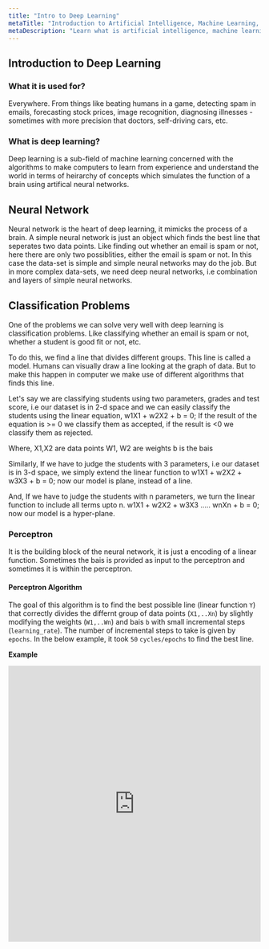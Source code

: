 ```yaml
---
title: "Intro to Deep Learning"
metaTitle: "Introduction to Artificial Intelligence, Machine Learning, and Deep Learning"
metaDescription: "Learn what is artificial intelligence, machine learning, and deep learning in simple terms."
---
```


## Introduction to Deep Learning

### What it is used for?

Everywhere. From things like beating humans in a game, detecting spam in emails, forecasting stock prices, image recognition, diagnosing illnesses - sometimes with more precision that doctors, self-driving cars, etc.

### What is deep learning?

Deep learning is a sub-field of machine learning concerned with the algorithms to make computers to learn from experience and understand the
world in terms of heirarchy of concepts which simulates the function of a brain using artifical neural networks.

## Neural Network

Neural network is the heart of deep learning, it mimicks the process of a brain. A simple neural network is just an object which finds the best line that seperates two data points. Like finding out whether an email is spam or not, here there are only two possiblities, either the email is spam or not. In this case the data-set is simple and simple neural networks may do the job. But in more complex data-sets, we need deep neural networks, i.e combination and layers of simple neural networks.

## Classification Problems

One of the problems we can solve very well with deep learning is classification problems. Like classifying whether an email is spam or not, whether a student is good fit or not, etc.

To do this, we find a line that divides different groups. This line is called a model.
Humans can visually draw a line looking at the graph of data. But to make this happen in computer we make use of different algorithms that finds this line.

Let's say we are classifying students using two parameters, grades and test score, i.e our dataset is in 2-d space and we can easily classify the students using the linear equation, w1X1 + w2X2 + b = 0; If the result of the equation is >= 0 we classify them as accepted, if the result is <0 we classify them as rejected.

Where,
X1,X2 are data points
W1, W2 are weights
b is the bais

Similarly, If we have to judge the students with 3 parameters, i.e our dataset is in 3-d space, we simply extend the linear function to w1X1 + w2X2 + w3X3 + b = 0; now our model is plane, instead of a line.

And, If we have to judge the students with n parameters, we turn the linear function to include all terms upto n.
w1X1 + w2X2 + w3X3 ..... wnXn + b = 0; now our model is a hyper-plane.

### Perceptron

It is the building block of the neural network, it is just a encoding of a linear function. Sometimes the bais is provided as input to the perceptron and sometimes it is within the perceptron.

#### Perceptron Algorithm

The goal of this algorithm is to find the best possible line (linear function `Y`)
that correctly divides the differnt group of data points (`X1,..Xn`) by slightly
modifying the weights (`W1,..Wn`) and bais `b` with small incremental steps (`learning_rate`).
The number of incremental steps to take is given by `epochs`. In the below example, it took
`50` `cycles/epochs` to find the best line.

**Example**

<iframe
  style="width:100%; height:550px; border:none"
  src="https://codewaseem.github.io/PerceptronPlayground/index.html"
/>
